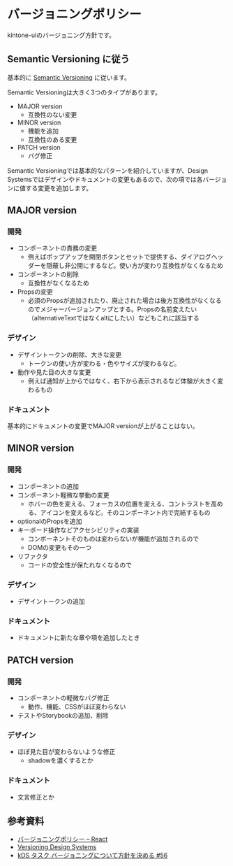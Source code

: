 
<Meta title='contributing/バージョニングポリシー' />

# バージョニングポリシー

kintone-uiのバージョニング方針です。

## Semantic Versioning に従う

基本的に [Semantic Versioning](https://semver.org/) に従います。

Semantic Versioningは大きく3つのタイプがあります。

- MAJOR version
  - 互換性のない変更
- MINOR version
  - 機能を追加
  - 互換性のある変更
- PATCH version
  - バグ修正

Semantic Versioningでは基本的なパターンを紹介していますが、Design Systemsではデザインやドキュメントの変更もあるので、次の項では各バージョンに値する変更を追加します。

## MAJOR version

### 開発

- コンポーネントの責務の変更
  - 例えばポップアップを開閉ボタンとセットで提供する、ダイアログヘッダーを隠蔽し非公開にするなど。使い方が変わり互換性がなくなるため
- コンポーネントの削除
  - 互換性がなくなるため
- Propsの変更
  - 必須のPropsが追加されたり、廃止された場合は後方互換性がなくなるのでメジャーバージョンアップとする。Propsの名前変えたい（alternativeTextではなくaltにしたい）などもこれに該当する

### デザイン

- デザイントークンの削除、大きな変更
  - トークンの使い方が変わる・色やサイズが変わるなど。
- 動作や見た目の大きな変更
  - 例えば通知が上からではなく、右下から表示されるなど体験が大きく変わるもの

### ドキュメント

基本的にドキュメントの変更でMAJOR versionが上がることはない。

## MINOR version

### 開発

- コンポーネントの追加
- コンポーネント軽微な挙動の変更
  - ホバーの色を変える、フォーカスの位置を変える、コントラストを高める、アイコンを変えるなど。そのコンポーネント内で完結するもの
- optionalのPropsを追加
- キーボード操作などアクセシビリティの実装
  - コンポーネントそのものは変わらないが機能が追加されるので
  - DOMの変更もその一つ
- リファクタ
  - コードの安全性が保たれなくなるので

### デザイン

- デザイントークンの追加

### ドキュメント

- ドキュメントに新たな章や項を追加したとき

## PATCH version

### 開発

- コンポーネントの軽微なバグ修正
  - 動作、機能、CSSがほぼ変わらない
- テストやStorybookの追加、削除

### デザイン

- ほぼ見た目が変わらないような修正
  - shadowを濃くするとか

### ドキュメント

- 文言修正とか

## 参考資料

- [バージョニングポリシー – React](https://ja.reactjs.org/docs/faq-versioning.html)
- [Versioning Design Systems](https://medium.com/eightshapes-llc/versioning-design-systems-48cceb5ace4d)
- [kDS タスク バージョニングについて方針を決める #56](https://github.com/kintone-private/kintone-design-system/issues/56)
